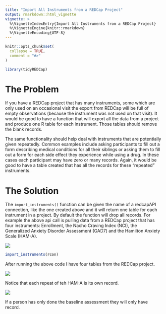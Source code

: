 ```yaml
---
title: "Import All Instruments from a REDCap Project"
output: rmarkdown::html_vignette
vignette: >
  %\VignetteIndexEntry{Import All Instruments from a REDCap Project}
  %\VignetteEngine{knitr::rmarkdown}
  %\VignetteEncoding{UTF-8}
---
```


```r
knitr::opts_chunk$set(
  collapse = TRUE,
  comment = "#>"
)
```

```r
library(tidyREDCap)
```


# The Problem 
If you have a REDCap project that has many instruments, some which are only used on an occasional visit the export from REDCap will be full of empty observations (because the instrument was not used on that visit).  It would be good to have a function that will export all the data from a project and produce one R table for each instrument. Those tables should remove the blank records. 

The same functionality should help deal with instruments that are potentially given repeatedly. Common examples include asking participants to fill out a form describing medical conditions for all their siblings or asking them to fill out a form for each side effect they experience while using a drug.  In these cases each participant may have zero or many records. Again, it would be good to have a table created that has all the records for these "repeated" instruments.


# The Solution

The `import_instruments()` function can be given the name of a redcapAPI connection, like the one created above and it will return one table for each instrument in a project.  By default the function will drop all records. For example the above api call is pulling data from a REDCap project that has four instruments: Enrollment, the Nacho Craving Index (NCI), the Generalized Anxiety Disorder Assessment (GAD7) and the Hamilton Anxiety Scale (HAM-A).

![](./dashboard.jpg)

```r
import_instruments(rcon)
```

After running the above code I have four tables from the REDCap project.

![](./global.jpg)

Notice that each repeat of teh HAM-A is its own record.

![](./hama.jpg)

If a person has only done the baseline assessment they will only have record.
